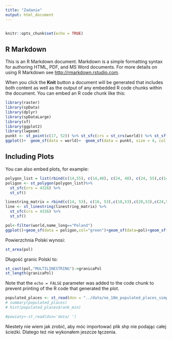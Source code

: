 ---
title: "Zadanie"
output: html_document
---
```{r}

```

```{r setup, include=FALSE}
knitr::opts_chunk$set(echo = TRUE)
```

## R Markdown

This is an R Markdown document. Markdown is a simple formatting syntax for authoring HTML, PDF, and MS Word documents. For more details on using R Markdown see <http://rmarkdown.rstudio.com>.

When you click the **Knit** button a document will be generated that includes both content as well as the output of any embedded R code chunks within the document. You can embed an R code chunk like this:

```{r cars}
library(raster)
library(spData)
library(dplyr)
library(spDataLarge)
library(sf)
library(ggplot2)
library(lwgeom)
punkt <- st_point(c(17, 52)) %>% st_sfc(crs = st_crs(world)) %>% st_sf()
ggplot()+  geom_sf(data = world)+  geom_sf(data = punkt, size = 4, col = 'dark green')+ theme_light()


```

## Including Plots

You can also embed plots, for example:

```{r pressure, echo=FALSE}
polygon_list = list(rbind(c(14,55), c(14,48), c(24, 48), c(24, 55),c(14,55)))
poligon <- st_polygon(polygon_list)%>%
  st_sfc(crs = 4326) %>%
  st_sf()

linestring_matrix = rbind(c(14, 53), c(16, 53),c(18,53),c(20,53),c(24,53))
line <- st_linestring(linestring_matrix) %>%
  st_sfc(crs = 4326) %>%
  st_sf()

pol<-filter(world,name_long=="Poland")
ggplot()+geom_sf(data = poligon,col="green")+geom_sf(data=pol)+geom_sf(data=line,col="red") 
```
 Powierzchnia Polski wynosi:
```{r}
st_area(pol) 
```
 
 
  
  Długość granic Polski to:
```{r}
st_cast(pol,"MULTILINESTRING")->granicaPol
st_length(granicaPol)

```

Note that the `echo = FALSE` parameter was added to the code chunk to prevent printing of the R code that generated the plot.
```{r}
populated_places <- st_read(dsn = "../data/ne_10m_populated_places_simple.shp")
# summary(populated_places)
# hist(populated_places$rank_min)

#powiaty<-st_read(dsn='data/ ')

```
Niestety nie wiem jak zrobić, aby móc importować plik shp nie podając całej ścieżki. Dlatego też nie wykonałem jeszcze łączenia.



